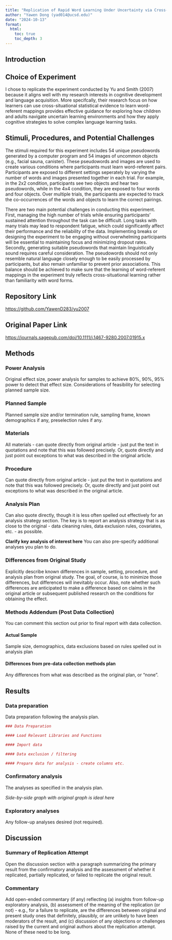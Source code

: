 ```yaml
---
title: "Replication of Rapid Word Learning Under Uncertainty via Cross-Situational Statistics by Yu & Smith (2007, Psychological Science)"
author: "Yawen Dong (yad014@ucsd.edu)"
date: "2024-10-13"
format:
  html:
    toc: true
    toc_depth: 3
---
```


<!-- Replication reports should all use this template to standardize reporting across projects.  These reports will be public supplementary materials that accompany the summary report(s) of the aggregate results. -->

## Introduction

## Choice of Experiment

I chose to replicate the experiment conducted by Yu and Smith (2007) because it aligns well with my research interests in cognitive development and language acquisition. More specifcally, their research focus on how learners can use cross-situational statistical evidence to learn word-referent mappings provides effective guidance for exploring how children and adults navigate uncertain learning environments and how they apply cognitive strategies to solve complex language learning tasks.

## Stimuli, Procedures, and Potential Challenges

The stimuli required for this experiment includes 54 unique pseudowords generated by a computer program and 54 images of uncommon objects (e.g., facial sauna, canister). These pseudowords and images are used to create various conditions where participants must learn word-referent pairs. Participants are exposed to different settings seperately by varying the number of words and images presented together in each trial. For example, in the 2x2 condition, participants see two objects and hear two pseudowords, while in the 4x4 condition, they are exposed to four words and four objects. Over multiple trials, the participants are expected to track the co-occurrences of the words and objects to learn the correct pairings.

There are two main potential challenges in conducting this experiment. First, managing the high number of trials while ensuring participants’ sustained attention throughout the task can be difficult. Long tasks with many trials may lead to respondent fatigue, which could significantly affect their performance and the reliability of the data. Implementing breaks or designing the experiment to be engaging without overwhelming participants will be essential to maintaining focus and minimizing dropout rates. Secondly, generating suitable pseudowords that maintain linguistically sound requires careful consideration. The pseudowords should not only resemble natural language closely enough to be easily processed by participants, but also remain unfamiliar to prevent prior associations. This balance should be achieved to make sure that the learning of word-referent mappings in the experiment truly reflects cross-situational learning rather than familiarity with word forms.

## Repository Link

<https://github.com/YawenD283/yu2007>

## Original Paper Link

<https://journals.sagepub.com/doi/10.1111/j.1467-9280.2007.01915.x>


## Methods

### Power Analysis

Original effect size, power analysis for samples to achieve 80%, 90%, 95% power to detect that effect size.  Considerations of feasibility for selecting planned sample size.

### Planned Sample

Planned sample size and/or termination rule, sampling frame, known demographics if any, preselection rules if any.

### Materials

All materials - can quote directly from original article - just put the text in quotations and note that this was followed precisely.  Or, quote directly and just point out exceptions to what was described in the original article.

### Procedure	

Can quote directly from original article - just put the text in quotations and note that this was followed precisely.  Or, quote directly and just point out exceptions to what was described in the original article.

### Analysis Plan

Can also quote directly, though it is less often spelled out effectively for an analysis strategy section.  The key is to report an analysis strategy that is as close to the original - data cleaning rules, data exclusion rules, covariates, etc. - as possible.  

**Clarify key analysis of interest here**  You can also pre-specify additional analyses you plan to do.

### Differences from Original Study

Explicitly describe known differences in sample, setting, procedure, and analysis plan from original study.  The goal, of course, is to minimize those differences, but differences will inevitably occur.  Also, note whether such differences are anticipated to make a difference based on claims in the original article or subsequent published research on the conditions for obtaining the effect.

### Methods Addendum (Post Data Collection)

You can comment this section out prior to final report with data collection.

#### Actual Sample
  Sample size, demographics, data exclusions based on rules spelled out in analysis plan

#### Differences from pre-data collection methods plan
  Any differences from what was described as the original plan, or “none”.


## Results


### Data preparation

Data preparation following the analysis plan.
	
```r
### Data Preparation

#### Load Relevant Libraries and Functions

#### Import data

#### Data exclusion / filtering

#### Prepare data for analysis - create columns etc.
```

### Confirmatory analysis

The analyses as specified in the analysis plan.  

*Side-by-side graph with original graph is ideal here*

### Exploratory analyses

Any follow-up analyses desired (not required).  

## Discussion

### Summary of Replication Attempt

Open the discussion section with a paragraph summarizing the primary result from the confirmatory analysis and the assessment of whether it replicated, partially replicated, or failed to replicate the original result.  

### Commentary

Add open-ended commentary (if any) reflecting (a) insights from follow-up exploratory analysis, (b) assessment of the meaning of the replication (or not) - e.g., for a failure to replicate, are the differences between original and present study ones that definitely, plausibly, or are unlikely to have been moderators of the result, and (c) discussion of any objections or challenges raised by the current and original authors about the replication attempt.  None of these need to be long.
